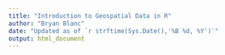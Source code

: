 ```yaml
---
title: "Introduction to Geospatial Data in R"
author: "Bryan Blanc"
date: "Updated as of `r strftime(Sys.Date(),'%B %d, %Y')`"
output: html_document
---
```

